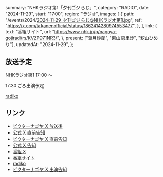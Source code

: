   summary: "NHKラジオ第1「夕刊ゴジらじ」",
  category: "RADIO",
  date: "2024-11-29",
  start: "17:00",
  region: "ラジオ",
  images: [
    {
      path: "/events/2024/2024-11-29_夕刊ゴジらじ@NHKラジオ第1.jpg",
      ref: "https://x.com/takanenofficial/status/1862414280974553477",
    },
  ],
  link: {
    text: "番組サイト",
    url: "https://www.nhk.jp/p/nagoya-gojiradi/rs/KVZP971NR3/",
  },
  present: ["葉月紗蘭", "東山恵里沙", "籾山ひめり"],
  updatedAt: "2024-11-29",
};

## 放送予定

NHKラジオ第1 17:00 〜

17:30 ごろ出演予定

[radiko](https://radiko.jp/#!/live/JOCK)

## リンク

- [ビクターナゴヤ X 放送後](https://x.com/victor_nagoya/status/1862458663501537760)
- [公式 X 直前告知](https://x.com/takanenofficial/status/1862414280974553477)
- [ビクターナゴヤ X 直前告知](https://x.com/victor_nagoya/status/1862410668449886297)
- [公式 X 告知](https://x.com/takanenofficial/status/1861666270803792357)
- [番組 X](https://x.com/nhk_gojiradi)
- [番組サイト](https://www.nhk.jp/p/nagoya-gojiradi/rs/KVZP971NR3/)
- [radiko](https://radiko.jp/#!/live/JOCK)
- [ビクターナゴヤ X 出演告知](https://x.com/victor_nagoya/status/1862312195062997057)
